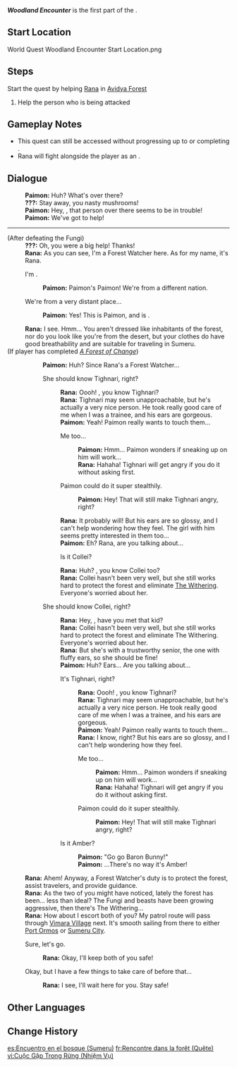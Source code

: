 {{Quest Infobox
|id            = 73024
|title         = Woodland Encounter
|image         = World Quest Woodland Encounter.png
|type          = World
|chapter       = Aranyaka
|actType       = Part
|actNum        = I
|act           = Woodland Encounter
|part          = 1
|requirement   = Unlock the [[Statue of The Seven]] in [[Avidya Forest]], [[Lokapala Jungle]], [[Ardravi Valley]], [[Vissudha Field]], or [[Ashavan Realm]]
|characters    = Traveler; Paimon; Rana
|startLocation = [[Avidya Forest]], [[Sumeru]]
|region        = Sumeru
|area          = Avidya Forest
|next          = The Children of Vimara Village
}}
'''''Woodland Encounter''''' is the first part of the {{Quest|Woodland Encounter}}.

==Start Location==
<gallery>
World Quest Woodland Encounter Start Location.png
</gallery>

==Steps==
Start the quest by helping [[Rana]] in [[Avidya Forest]]
# Help the person who is being attacked {{Enemy List|Stretchy Geo Fungus *3}}

==Gameplay Notes==
*This quest can still be accessed without progressing up to or completing {{Quest|Through Mists of Smoke and Forests Dark}}.
*Rana will fight alongside the player as an {{Enemy|Eremite Axe Vanguard}}.

==Dialogue==
{{Quest Description|Someone is being attacked by Fungi in the woods. You hurry to help them.}}
{{Dialogue Start}}
:'''Paimon:''' Huh? What's over there?
:'''???:''' Stay away, you nasty mushrooms!
:'''Paimon:''' Hey, {{Traveler}}, that person over there seems to be in trouble!
:'''Paimon:''' We've got to help!
----
;(After defeating the Fungi)
:'''???:''' Oh, you were a big help! Thanks!
:'''Rana:''' As you can see, I'm a Forest Watcher here. As for my name, it's Rana.
:{{DIcon}} I'm {{Traveler}}.
::'''Paimon:''' Paimon's Paimon! We're from a different nation.
:{{DIcon}} We're from a very distant place...
::'''Paimon:''' Yes! This is Paimon, and {{MC|m=he|f=she}} is {{Traveler}}.
:'''Rana:''' I see. Hmm... You aren't dressed like inhabitants of the forest, nor do you look like you're from the desert, but your clothes do have good breathability and are suitable for traveling in Sumeru.
;(If player has completed ''[[A Forest of Change]]'')
::'''Paimon:''' Huh? Since Rana's a Forest Watcher...
::{{DIcon}} She should know Tighnari, right?
:::'''Rana:''' Oooh! {{Traveler}}, you know Tighnari?
:::'''Rana:''' Tighnari may seem unapproachable, but he's actually a very nice person. He took really good care of me when I was a trainee, and his ears are gorgeous.
:::'''Paimon:''' Yeah! Paimon really wants to touch them...
:::{{DIcon}} Me too...
::::'''Paimon:''' Hmm... Paimon wonders if sneaking up on him will work...
::::'''Rana:''' Hahaha! Tighnari will get angry if you do it without asking first.
:::{{DIcon}} Paimon could do it super stealthily.
::::'''Paimon:''' Hey! That will still make Tighnari angry, right?
:::'''Rana:''' It probably will! But his ears are so glossy, and I can't help wondering how they feel. The girl with him seems pretty interested in them too...
:::'''Paimon:''' Eh? Rana, are you talking about...
:::{{DIcon}} Is it Collei?
:::'''Rana:''' Huh? {{Traveler}}, you know Collei too?
:::'''Rana:''' Collei hasn't been very well, but she still works hard to protect the forest and eliminate [[The Withering]]. Everyone's worried about her.
::{{DIcon}} She should know Collei, right?
:::'''Rana:''' Hey, {{Traveler}}, have you met that kid?
:::'''Rana:''' Collei hasn't been very well, but she still works hard to protect the forest and eliminate The Withering. Everyone's worried about her.
:::'''Rana:''' But she's with a trustworthy senior, the one with fluffy ears, so she should be fine!
:::'''Paimon:''' Huh? Ears... Are you talking about...
:::{{DIcon}} It's Tighnari, right?
::::'''Rana:''' Oooh! {{Traveler}}, you know Tighnari?
::::'''Rana:''' Tighnari may seem unapproachable, but he's actually a very nice person. He took really good care of me when I was a trainee, and his ears are gorgeous.
::::'''Paimon:''' Yeah! Paimon really wants to touch them...
::::'''Rana:''' I know, right? But his ears are so glossy, and I can't help wondering how they feel.
::::{{DIcon}} Me too...
:::::'''Paimon:''' Hmm... Paimon wonders if sneaking up on him will work...
:::::'''Rana:''' Hahaha! Tighnari will get angry if you do it without asking first.
::::{{DIcon}} Paimon could do it super stealthily.
:::::'''Paimon:''' Hey! That will still make Tighnari angry, right?
:::{{DIcon}} Is it Amber?
::::'''Paimon:''' "Go go Baron Bunny!"
::::'''Paimon:''' ...There's no way it's Amber!
:'''Rana:''' Ahem! Anyway, a Forest Watcher's duty is to protect the forest, assist travelers, and provide guidance.
:'''Rana:''' As the two of you might have noticed, lately the forest has been... less than ideal? The Fungi and beasts have been growing aggressive, then there's The Withering...
:'''Rana:''' How about I escort both of you? My patrol route will pass through [[Vimara Village]] next. It's smooth sailing from there to either [[Port Ormos]] or [[Sumeru City]].
:{{DIcon}} Sure, let's go.
::'''Rana:''' Okay, I'll keep both of you safe!
:{{DIcon}} Okay, but I have a few things to take care of before that...
::'''Rana:''' I see, I'll wait here for you. Stay safe!
{{Dialogue End}}

==Other Languages==
{{Other Languages|Woodland Encounter}}

==Change History==
{{Change History|3.0}}

[[es:Encuentro en el bosque (Sumeru)]]
[[fr:Rencontre dans la forêt (Quête)]]
[[vi:Cuộc Gặp Trong Rừng (Nhiệm Vụ)]]